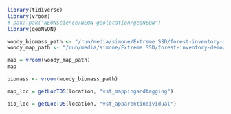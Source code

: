 
```r
library(tidiverse)
library(vroom)
# pak::pak("NEONScience/NEON-geolocation/geoNEON")
library(geoNEON)
```


```r
woody_biomass_path <- "/run/media/simone/Extreme SSD/forest-inventory-demo/harv/vegetation_structure/filesToStack10098/stackedFiles/vst_apparentindividual.csv"
woody_map_path <- "/run/media/simone/Extreme SSD/forest-inventory-demo/harv/vegetation_structure/filesToStack10098/stackedFiles/vst_mappingandtagging.csv"
```

```r
map = vroom(woody_map_path)
map
```

```r
biomass <- vroom(woody_biomass_path) 
```


```r
map_loc = getLocTOS(location, "vst_mappingandtagging")
```


```r
bio_loc = getLocTOS(location, "vst_apparentindividual")
```